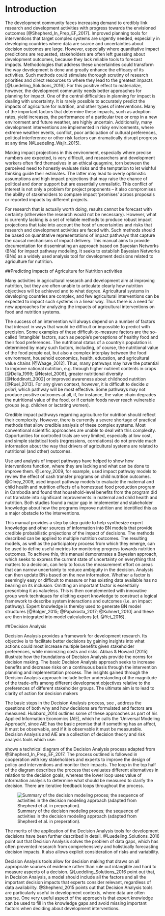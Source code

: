 # Introduction

The development community faces increasing demand to credibly link research and development activities with progress towards the envisioned outcomes [@Shepherd_In_Prep_EF_2017]. Improved planning tools for interventions that target complex systems are urgently needed, especially in developing countries where data are scarce and uncertainties about decision outcomes are large.  However, especially where quantitative impact predictions are requested, stakeholders are often left guessing about development outcomes, because they lack reliable tools to forecast impacts. Methodologies that address these uncertainties could transform the way development is done and greatly enhance the efficacy of its activities. Such methods could stimulate thorough scrutiny of research priorities and direct resources to where they lead to the greatest impacts [@Luedeling_Solutions_2016]. For this positive effect to materialize, however, the development community needs better approaches for planning for impact. 
One of the central difficulties in planning for impact is dealing with uncertainty. It is rarely possible to accurately predict the impacts of agriculture for nutrition, and other types of interventions. Many of the important factors that determine these impacts, such as adoption rates, yield increases, the performance of a particular tree or crop in a new environment and future weather, are highly uncertain. Additionally, many development interventions are implemented in risky environments, where extreme weather events, conflict, poor anticipation of cultural preferences, political interference or other risk factors can dramatically disrupt progress at any time [@Luedeling_Wajir_2015]. 

Making impact projections in this environment, especially where precise numbers are expected, is very difficult, and researchers and development workers often find themselves in an ethical quagmire, torn between the perceived need to honestly evaluate risks and the temptation to let wishful thinking guide their estimates. The latter may lead to overly optimistic assumptions and high impact projections that may raise the chance of political and donor support but are essentially unrealistic. This conflict of interest is not only a problem for project proponents – it also compromises the ability of stakeholders to compare impact ‘promises’ across proposals or reported impacts by different projects.

For research that is actually worth doing, results cannot be forecast with certainty (otherwise the research would not be necessary). However, what is currently lacking is a set of reliable methods to produce robust impact projections that take into account the host of uncertainties and risks that research and development activities are faced with. Such methods should be based on quantitative representations of impact pathways that capture the causal mechanisms of impact delivery. This manual aims to provide documentation for disseminating an approach based on Bayesian Networks (BNs) for impact pathway modeling. It seeks to establish Bayesian Networks (BNs) as a widely used analysis tool for development decisions related to agriculture for nutrition.

##Predicting impacts of Agriculture for Nutrition activities

Many activities in agricultural research and development aim at improving nutrition, but they are often unable to articulate clearly how nutrition objectives will be achieved and to what degree. Agricultural systems in developing countries are complex, and few agricultural interventions can be expected to impact such systems in a linear way. Thus there is a need for new approaches for analyzing the impacts of agricultural interventions on food and nutrition systems.

The success of an intervention will always depend on a number of factors that interact in ways that would be difficult or impossible to predict with precision. Some examples of these difficult-to-measure factors are the so-called ‘intangible’ factors, such as people’s perceptions of healthy food and their food preferences. The nutritional status of a country’s population is determined by many such factors, including, of course, the nutritional value of the food people eat, but also a complex interplay between the food environment, household economics, health, education, and agricultural value chains [@Waage_2012]. Thus, many pathways may have the potential to improve national nutrition, e.g. through higher nutrient contents in crops [@Della_1999; @Nestel_2006], greater nutritional diversity [@Hoddinott_2002] or improved awareness about childhood nutrition [@Ruel_2013]. For any given context, however, it is difficult to decide *a priori*, which pathway will be most effective. Some pathways may not produce positive outcomes at all, if, for instance, the value chain degrades the nutritional value of the food, or if certain foods never reach vulnerable groups (e.g. children or lactating women). 

Credible impact pathways regarding agriculture for nutrition should reflect their complexity. However, there is currently a severe shortage of practical methods that allow credible analysis of these complex systems. Most conventional scientific approaches are unable to deal with this complexity. Opportunities for controlled trials are very limited, especially at low cost, and simple statistical tools (regressions, correlations) do not provide much information about the way that drivers of agricultural systems are related to nutritional (and other) outcomes.

Use and analysis of impact pathways have helped to show how interventions function, where they are lacking and what can be done to improve them. @Leroy_2009, for example, used impact pathway models to review the effect of cash transfer programs on child nutrition outcomes. @Olney_2009, used impact pathway models to evaluate the maternal and child health and nutrition effects of a homestead food production program in Cambodia and found that household-level benefits from the program did not translate into significant improvements in maternal and child health and nutrition. Both studies found a major gap in implementer and stakeholder knowledge about how the programs improve nutrition and identified this as a major obstacle to the interventions. 

This manual provides a step by step guide to help synthesize expert knowledge and other sources of information into BN models that provide credible probabilistic projections of the impact of decisions. The methods described can be applied to multiple nutrition outcomes. The resulting models, as well as the participatory process from which they emerge, can be used to define useful metrics for monitoring progress towards nutrition outcomes. To achieve this, this manual demonstrates a Bayesian approach, which seeks to express the current state of uncertainty on everything that matters to a decision, can help to focus the measurement effort on areas that can narrow uncertainty to reduce ambiguity in the decision. Analysts can then update BNs based on the new information. Whether a factor is seemingly easy or difficult to measure or has existing data available has no bearing on its inclusion. Omitting an important factor is essentially prescribing it as valueless. This is then complemented with innovative group work techniques for eliciting expert knowledge to construct a logical framework to describe system interactions and outcomes (i.e. an impact pathway). Expert knowledge is thereby used to generate BN model structures [@Bolger_2015; @Papakosta_2017; @Kuhnert_2010] and these are then integrated into model calculations [cf. @Yet_2016]. 

##Decision Analysis

Decision Analysis provides a framework for development research. Its objective is to facilitate better decisions by gaining insights into what actions could most increase multiple benefits given stakeholder preferences, while minimizing costs and risks. Abbas & Howard (2015) illustrate how the foundations of Decision Analysis provide the norms for decision making. The basic Decision Analysis approach seeks to increase benefits and decrease risks on a continuous basis through the intervention planning and implementation process. The insights gained through the Decision Analysis approach include better understanding of the magnitude of the trade-offs among different development objectives relative to the preferences of different stakeholder groups. The ultimate aim is to lead to clarity of action for decision makers

The basic steps in the Decision Analysis process, see \autoref{Fig_Diagram_Shepherd}, address the questions of both why and how decisions are formulated and factors are measured. Hubbard_2014 outlines some of these approaches as part of his Applied Information Economics (AIE), which he calls the 'Universal Modeling Approach', since AIE has the basic premise that if something has an affect, it must be observable, and if it is observable it must be measurable. Decision Analysis and AIE are a collection of decision theory and risk analysis tools which use:

\begin{itemize}
  \item calibrated probability assessment (discussed in more detail in \autoref{calibration-training}) 
  \item value of additional information calculations applied to uncertain variables in a decision model, the results of which will reveal where to focus efforts to reduce uncertainty (e.g. by model refinement or by making further measurements).
  \item empirical methods applied according to the information value of the measurement. 
\end{itemize}

\autoref{Fig_Diagram_Shepherd} shows a technical diagram of the Decision Analysis process adapted from @Shepherd_In_Prep_EF_2017. The process outlined is followed in cooperation with key stakeholders and experts to improve the design of policy and interventions and monitor their impacts. The loop in the top half of the diagram describes the process that evaluates different alternatives in relation to the decision goals, whereas the lower loop uses value of information analysis to determine what should be measured to clarify the decision. There are iterative feedback loops throughout the process.

![Summary of the decision modeling proces; the sequence of activities in the decision modeling approach (adapted from Shepherd et al. in preperation).\label{Fig_Diagram_Shepherd}](figs/Fig_Diagram_Shepherd.png)  

The merits of the application of the Decision Analysis tools for development decisions have been further described in detail. @Luedeling_Solutions_2016 point out that Decision Analysis solves the problem of data gaps, which has often prevented research from comprehensively and holistically forecasting decision impacts. It also allows explicit consideration of risks and variability.

Decision Analysis tools allow for decision making that draws on all appropriate sources of evidence rather than rule out intangible and hard to measure aspects of a decision. @Luedeling_Solutions_2016 point out that, in Decision Analysis, a model should include all the factors and all the important decision impacts that experts consider relevant, regardless of data availability. @Shepherd_2015 points out that Decision Analysis tools are particularly useful in development contexts, where data are often sparse. One very useful aspect of the approach is that expert knowledge can be used to fill in the knowledge gaps and avoid missing important factors when deciding about development interventions. 


